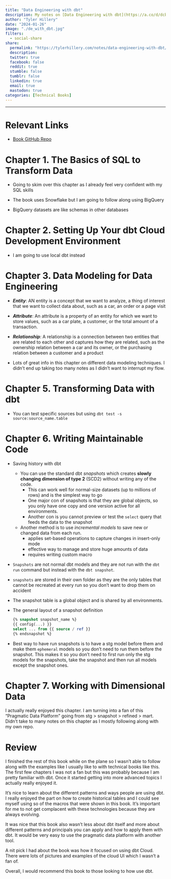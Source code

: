 ```yaml
---
title: "Data Engineering with dbt"
description: My notes on [Data Engineering with dbt](https://a.co/d/dcbdZxQ) by Roberto Zagni 
author: "Tyler Hillery"
date: "2024-01-26"
image: "./de_with_dbt.jpg"
filters:
  - social-share
share:
  permalink: "https://tylerhillery.com/notes/data-engineering-with-dbt/"
  description:
  twitter: true
  facebook: false
  reddit: true
  stumble: false
  tumblr: false
  linkedin: true
  email: true
  mastodon: true
categories: [Technical Books]
---
```


------------------------------------------------------------------------
# Relevant Links
- [Book GitHub Repo](https://github.com/PacktPublishing/Data-engineering-with-dbt)


# Chapter 1. The Basics of SQL to Transform Data

- Going to skim over this chapter as I already feel very confident with my SQL skills

- The book uses Snowflake but I am going to follow along using BigQuery

- BigQuery datasets are like schemas in other databases


# Chapter 2. Setting Up Your dbt Cloud Development Environment

- I am going to use local dbt instead

# Chapter 3. Data Modeling for Data Engineering

- ***Entity***: AN entity is a concept that we want to analyze, a thing of interest that we want to collect data about, such as a car, an order or a page visit

- ***Attribute***: An attribute is a property of an entity for which we want to store values, such as a car plate, a customer, or the total amount of a transaction.

- ***Relationship***: A relationship is a connection between two entities that are related to each other and captures how they are related, such as the ownership relation between a car and its owner, or the purchasing relation between a customer and a product

- Lots of great info in this chapter on different data modeling techniques. I didn't end up taking too many notes as I didn't want to interrupt my flow.

# Chapter 5. Transforming Data with dbt

- You can test specific sources but using `dbt test -s source:source_name.table` 

# Chapter 6. Writing Maintainable Code

- Saving history with dbt
  - You can use the standard dbt *snapshots* which creates **slowly changing dimension of type 2** (SCD2) without writing any of the code. 
    - This can work well for normal-size datasets (up to millions of rows) and is the simplest way to go 
    - One major con of snapshots is that they are global objects, so you only have one copy and one version active for all environments.
    - Another con is you cannot preview or test the `select` query that feeds the data to the snapshot
  - Another method is to use *incremental models* to save new or changed data from each run.
    - applies set-based operations to capture changes in insert-only mode
    - effective way to manage and store huge amounts of data
    - requires writing custom macro 
  
- `Snapshots` are not normal dbt models and they are not run with the `dbt run` command but instead with the `dbt snapshot`.

- `snapshots` are stored in their own folder as they are the only tables that cannot be recreated at every run so you don't want to drop them on accident

- The snapshot table is a global object and is shared by all environments.

- The general layout of a snapshot definition

  ```sql
  {% snapshot snapshot_name %}
  {{ config(...) }}
  select ... from {{ source / ref }}
  {% endsnapshot %}
  ```

- Best way to have run snapshots is to have a stg model before them and make them `ephemeral` models so you don't need to run them before the snapshot. This makes it so you don't need to first run only the stg models for the snapshots, take the snapshot and then run all models except the snapshot ones. 

# Chapter 7. Working with Dimensional Data

I actually really enjoyed this chapter. I am turning into a fan of this "Pragmatic Data Platform" going from stg > snapshot > refined > mart. Didn't take to many notes on this chapter as I mostly following along with my own repo.

# Review

I finished the rest of this book while on the plane so I wasn't able to follow along with the examples like I usually like to with technical books like this. The first few chapters I was not a fan but this was probably because I am pretty familiar with dbt. Once it started getting into more advanced topics I actually really enjoyed it.

It's nice to learn about the different patterns and ways people are using dbt. I really enjoyed the part on how to create historical tables and I could see myself using so of the macros that were shown in this book. It's important for me to not get complacent with these technologies because they are always evolving. 

It was nice that this book also wasn't less about dbt itself and more about different patterns and principals you can apply and how to apply them with dbt. It would be very easy to use the pragmatic data platform with another tool. 

A nit pick I had about the book was how it focused on using dbt Cloud. There were lots of pictures and examples of the cloud UI which I wasn't a fan of.

Overall, I would recommend this book to those looking to how use dbt. 